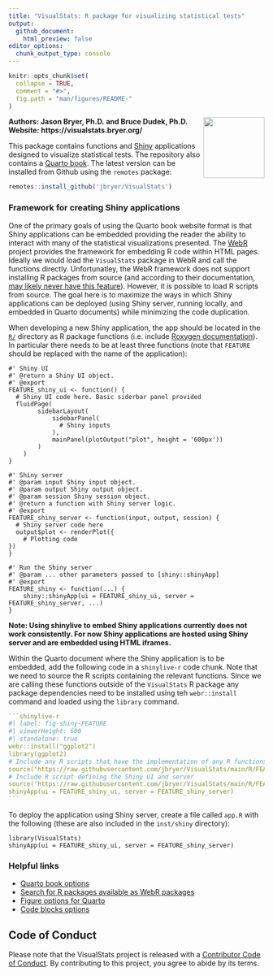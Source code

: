 ```yaml
---
title: "VisualStats: R package for visualizing statistical tests"
output:
  github_document:
    html_preview: false
editor_options:
  chunk_output_type: console
---
```


```r
knitr::opts_chunk$set(
  collapse = TRUE,
  comment = "#>",
  fig.path = "man/figures/README-"
)
```

<img src="man/figures/VisualStats.png" align="right" width="120" />

**Authors: Jason Bryer, Ph.D. and Bruce Dudek, Ph.D.**    
**Website: https://visualstats.bryer.org/**

This package contains functions and [Shiny](https://shiny.rstudio.com) applications designed to visualize statistical tests. The repository also contains a [Quarto book](https://jbryer.github.io/VisualStats). The latest version can be installed from Github using the `remotes` package:

```r
remotes::install_github('jbryer/VisualStats')
```



### Framework for creating Shiny applications

One of the primary goals of using the Quarto book website format is that Shiny applications can be embedded providing the reader the ability to interact with many of the statistical visualizations presented. The [WebR](https://docs.r-wasm.org/webr/latest/) project provides the framework for embedding R code within HTML pages. Ideally we would load the `VisualStats` package in WebR and call the functions directly. Unfortunatley, the WebR framework does not support installing R packages from source (and according to their documentation, [may likely never have this feature](https://docs.r-wasm.org/webr/latest/building.html#:~:text=It%20is%20not%20possible%20to,to%20install%20packages%20in%20webR.)). However, it is possible to load R scripts from source. The goal here is to maximize the ways in which Shiny applications can be deployed (using Shiny server, running locally, and embedded in Quarto documents) while minimizing the code duplication.

When developing a new Shiny application, the app should be located in the [`R/`](R/) directory as R package functions (i.e. include [Roxygen documentation](https://roxygen2.r-lib.org)). In particular there needs to be at least three functions (note that `FEATURE` should be replaced with the name of the application):

```
#' Shiny UI
#' @return a Shiny UI object.
#' @export
FEATURE_shiny_ui <- function() {
  # Shiny UI code here. Basic siderbar panel provided
  fluidPage(
		sidebarLayout(
			sidebarPanel(
			  # Shiny inputs
			),
			mainPanel(plotOutput("plot", height = '600px'))
		)
	)
}

#' Shiny server
#' @param input Shiny input object.
#' @param output Shiny output object.
#' @param session Shiny session object.
#' @return a function with Shiny server logic.
#' @export
FEATURE_shiny_server <- function(input, output, session) {
  # Shiny server code here
  output$plot <- renderPlot({
    # Plotting code
})
}

#' Run the Shiny server
#' @param ... other parameters passed to [shiny::shinyApp]
#' @export
FEATURE_shiny <- function(...) {
	shiny::shinyApp(ui = FEATURE_shiny_ui, server = FEATURE_shiny_server, ...)
}
```

**Note: Using shinylive to embed Shiny applications currently does not work consistently. For now Shiny applications are hosted using Shiny server and are embedded using HTML iframes.**

Within the Quarto document where the Shiny application is to be embedded, add the following code in a `shinylive-r` code chunk. Note that we need to source the R scripts containing the relevant functions. Since we are calling these functions outside of the `VisualStats` R package any package dependencies need to be installed using teh `webr::install` command and loaded using the `library` command.

````yml
```shinylive-r
#| label: fig-shiny-FEATURE
#| viewerHeight: 600
#| standalone: true
webr::install("ggplot2")
library(ggplot2)
# Include any R scripts that have the implementation of any R functions used
source('https://raw.githubusercontent.com/jbryer/VisualStats/main/R/FEATURE_vis.R')
# Include R script defining the Shiny UI and server
source('https://raw.githubusercontent.com/jbryer/VisualStats/main/R/FEATURE_shiny.R')
shinyApp(ui = FEATURE_shiny_ui, server = FEATURE_shiny_server)
```
````

To deploy the application using Shiny server, create a file called `app.R` with the following (these are also included in the `inst/shiny` directory):

```
library(VisualStats)
shinyApp(ui = FEATURE_shiny_ui, server = FEATURE_shiny_server)
```

### Helpful links

* [Quarto book options](https://quarto.org/docs/reference/projects/books.html#sidebar)
* [Search for R packages available as WebR packages](https://rud.is/w/webr-pkgs/)
* [Figure options for Quarto](https://quarto.org/docs/authoring/figures.html)
* [Code blocks options](https://quarto.org/docs/output-formats/html-code.html)


## Code of Conduct
  
 Please note that the VisualStats project is released with a [Contributor Code of Conduct](https://contributor-covenant.org/version/2/1/CODE_OF_CONDUCT.html). By contributing to this project, you agree to abide by its terms.
